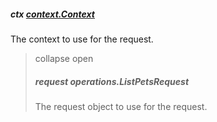 
##### **ctx** [context.Context](https://pkg.go.dev/context#Context)

The context to use for the request.

> collapse open
> ##### **request** operations.ListPetsRequest
> The request object to use for the request.
> <ListPetsRequest/>
